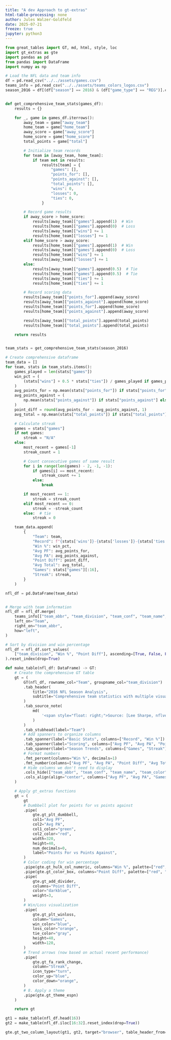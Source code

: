 ```yaml
---
title: "A dev Approach to gt-extras"
html-table-processing: none
author: Jules Walzer-Goldfeld
date: 2025-07-21
freeze: true
jupyter: python3
---
```



```python
from great_tables import GT, md, html, style, loc
import gt_extras as gte
import pandas as pd
from pandas import DataFrame
import numpy as np

# Load the NFL data and team info
df = pd.read_csv("../../assets/games.csv")
teams_info = pd.read_csv("../../assets/teams_colors_logos.csv")
season_2016 = df[(df["season"] == 2016) & (df["game_type"] == "REG")].copy()


def get_comprehensive_team_stats(games_df):
    results = {}

    for _, game in games_df.iterrows():
        away_team = game["away_team"]
        home_team = game["home_team"]
        away_score = game["away_score"]
        home_score = game["home_score"]
        total_points = game["total"]

        # Initialize team records
        for team in [away_team, home_team]:
            if team not in results:
                results[team] = {
                    "games": [],
                    "points_for": [],
                    "points_against": [],
                    "total_points": [],
                    "wins": 0,
                    "losses": 0,
                    "ties": 0,
                }

        # Record game results
        if away_score > home_score:
            results[away_team]["games"].append(1)  # Win
            results[home_team]["games"].append(0)  # Loss
            results[away_team]["wins"] += 1
            results[home_team]["losses"] += 1
        elif home_score > away_score:
            results[home_team]["games"].append(1)  # Win
            results[away_team]["games"].append(0)  # Loss
            results[home_team]["wins"] += 1
            results[away_team]["losses"] += 1
        else:
            results[away_team]["games"].append(0.5)  # Tie
            results[home_team]["games"].append(0.5)  # Tie
            results[away_team]["ties"] += 1
            results[home_team]["ties"] += 1

        # Record scoring data
        results[away_team]["points_for"].append(away_score)
        results[away_team]["points_against"].append(home_score)
        results[home_team]["points_for"].append(home_score)
        results[home_team]["points_against"].append(away_score)

        results[away_team]["total_points"].append(total_points)
        results[home_team]["total_points"].append(total_points)

    return results


team_stats = get_comprehensive_team_stats(season_2016)

# Create comprehensive dataframe
team_data = []
for team, stats in team_stats.items():
    games_played = len(stats["games"])
    win_pct = (
        (stats["wins"] + 0.5 * stats["ties"]) / games_played if games_played > 0 else 0
    )
    avg_points_for = np.mean(stats["points_for"]) if stats["points_for"] else 0
    avg_points_against = (
        np.mean(stats["points_against"]) if stats["points_against"] else 0
    )
    point_diff = round(avg_points_for - avg_points_against, 1)
    avg_total = np.mean(stats["total_points"]) if stats["total_points"] else 0

    # Calculate streak
    games = stats["games"]
    if not games:
        streak = "N/A"
    else:
        most_recent = games[-1]
        streak_count = 1

        # Count consecutive games of same result
        for i in range(len(games) - 2, -1, -1):
            if games[i] == most_recent:
                streak_count += 1
            else:
                break

        if most_recent == 1:
            streak = streak_count
        elif most_recent == 0:
            streak = -streak_count
        else:  # tie
            streak = 0

    team_data.append(
        {
            "Team": team,
            "Record": f"{stats['wins']}-{stats['losses']}-{stats['ties']}",
            "Win %": win_pct,
            "Avg PF": avg_points_for,
            "Avg PA": avg_points_against,
            "Point Diff": point_diff,
            "Avg Total": avg_total,
            "Games": stats["games"][:16],
            "Streak": streak,
        }
    )

nfl_df = pd.DataFrame(team_data)


# Merge with team information
nfl_df = nfl_df.merge(
    teams_info[["team_abbr", "team_division", "team_conf", "team_name", "team_color"]],
    left_on="Team",
    right_on="team_abbr",
    how="left",
)

# Sort by division and win percentage
nfl_df = nfl_df.sort_values(
    ["team_division", "Win %", "Point Diff"], ascending=[True, False, False]
).reset_index(drop=True)

def make_table(nfl_df: DataFrame) -> GT:
    # Create the comprehensive GT table
    gt = (
        GT(nfl_df, rowname_col="Team", groupname_col="team_division")
        .tab_header(
            title="2016 NFL Season Analysis",
            subtitle="Comprehensive team statistics with multiple visualizations",
        )
        .tab_source_note(
            md(
                '<span style="float: right;">Source: [Lee Sharpe, nflverse](https://github.com/nflverse/nfldata)</span>'
            )
        )
        .tab_stubhead(label="Team")
        # Add spanners to organize columns
        .tab_spanner(label="Basic Stats", columns=["Record", "Win %"])
        .tab_spanner(label="Scoring", columns=["Avg PF", "Avg PA", "Point Diff"])
        .tab_spanner(label="Season Trends", columns=["Games", "Streak"])
        # Format numbers
        .fmt_percent(columns="Win %", decimals=1)
        .fmt_number(columns=["Avg PF", "Avg PA", "Point Diff", "Avg Total"], decimals=1)
        # Hide columns we don't need to display
        .cols_hide(["team_abbr", "team_conf", "team_name", "team_color", "Avg Total"])
        .cols_align(align="center", columns=["Avg PF", "Avg PA", "Games"])
    )

    # Apply gt_extras functions
    gt = (
        gt
        # Dumbbell plot for points for vs points against
        .pipe(
            gte.gt_plt_dumbbell,
            col1="Avg PF",
            col2="Avg PA",
            col1_color="green",
            col2_color="red",
            width=320,
            height=40,
            num_decimals=0,
            label="Points For vs Points Against",
        )
        # Color coding for win percentage
        .pipe(gte.gt_hulk_col_numeric, columns="Win %", palette=["red", "yellow", "green"])
        .pipe(gte.gt_color_box, columns="Point Diff", palette=["red", "yellow", "green"])
        .pipe(
            gte.gt_add_divider,
            columns="Point Diff",
            color="darkblue",
            weight=3,
        )
        # Win/Loss visualization
        .pipe(
            gte.gt_plt_winloss,
            column="Games",
            win_color="blue",
            loss_color="orange",
            tie_color="gray",
            height=40,
            width=120,
        )
        # Trend arrows (now based on actual recent performance)
        .pipe(
            gte.gt_fa_rank_change,
            column="Streak",
            icon_type="turn",
            color_up="blue",
            color_down="orange",
        )
        # 8. Apply a theme
        .pipe(gte.gt_theme_espn)
    )

    return gt

gt1 = make_table(nfl_df.head(16))
gt2 = make_table(nfl_df.iloc[16:32].reset_index(drop=True))

gte.gt_two_column_layout(gt1, gt2, target="browser", table_header_from=1)
```
